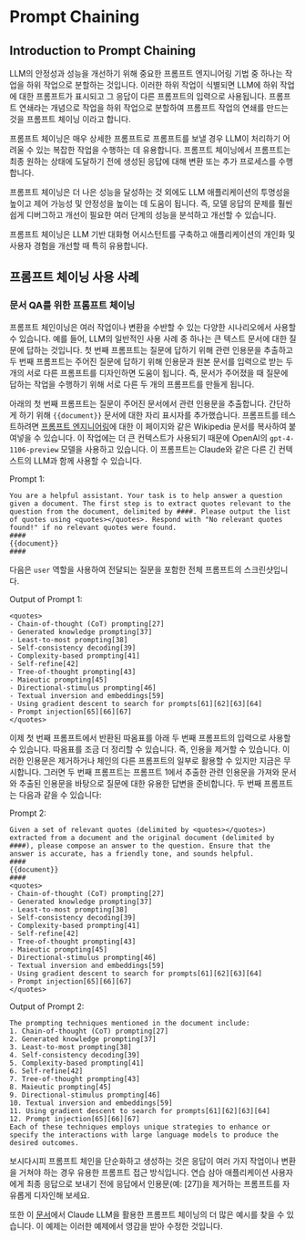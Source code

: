 # Prompt Chaining


## Introduction to Prompt Chaining

LLM의 안정성과 성능을 개선하기 위해 중요한 프롬프트 엔지니어링 기법 중 하나는 작업을 하위 작업으로 분할하는 것입니다. 이러한 하위 작업이 식별되면 LLM에 하위 작업에 대한 프롬프트가 표시되고 그 응답이 다른 프롬프트의 입력으로 사용됩니다. 프롬프트 연쇄라는 개념으로 작업을 하위 작업으로 분할하여 프롬프트 작업의 연쇄를 만드는 것을 프롬프트 체이닝 이라고 합니다.

프롬프트 체이닝은 매우 상세한 프롬프트로 프롬프트를 보낼 경우 LLM이 처리하기 어려울 수 있는 복잡한 작업을 수행하는 데 유용합니다. 프롬프트 체이닝에서 프롬프트는 최종 원하는 상태에 도달하기 전에 생성된 응답에 대해 변환 또는 추가 프로세스를 수행합니다. 

프롬프트 체이닝은 더 나은 성능을 달성하는 것 외에도 LLM 애플리케이션의 투명성을 높이고 제어 가능성 및 안정성을 높이는 데 도움이 됩니다. 즉, 모델 응답의 문제를 훨씬 쉽게 디버그하고 개선이 필요한 여러 단계의 성능을 분석하고 개선할 수 있습니다.

프롬프트 체이닝은 LLM 기반 대화형 어시스턴트를 구축하고 애플리케이션의 개인화 및 사용자 경험을 개선할 때 특히 유용합니다. 

## 프롬프트 체이닝 사용 사례

### 문서 QA를 위한 프롬프트 체이닝

프롬프트 체인이닝은 여러 작업이나 변환을 수반할 수 있는 다양한 시나리오에서 사용할 수 있습니다. 예를 들어, LLM의 일반적인 사용 사례 중 하나는 큰 텍스트 문서에 대한 질문에 답하는 것입니다. 첫 번째 프롬프트는 질문에 답하기 위해 관련 인용문을 추출하고 두 번째 프롬프트는 주어진 질문에 답하기 위해 인용문과 원본 문서를 입력으로 받는 두 개의 서로 다른 프롬프트를 디자인하면 도움이 됩니다. 즉, 문서가 주어졌을 때 질문에 답하는 작업을 수행하기 위해 서로 다른 두 개의 프롬프트를 만들게 됩니다.

아래의 첫 번째 프롬프트는 질문이 주어진 문서에서 관련 인용문을 추출합니다. 간단하게 하기 위해 `{{document}}` 문서에 대한 자리 표시자를 추가했습니다. 프롬프트를 테스트하려면 [프롬프트 엔지니어링](https://en.wikipedia.org/wiki/Prompt_engineering)에 대한 이 페이지와 같은 Wikipedia 문서를 복사하여 붙여넣을 수 있습니다. 이 작업에는 더 큰 컨텍스트가 사용되기 때문에 OpenAI의 `gpt-4-1106-preview` 모델을 사용하고 있습니다. 이 프롬프트는 Claude와 같은 다른 긴 컨텍스트의 LLM과 함께 사용할 수 있습니다. 

Prompt 1: 
```
You are a helpful assistant. Your task is to help answer a question given a document. The first step is to extract quotes relevant to the question from the document, delimited by ####. Please output the list of quotes using <quotes></quotes>. Respond with "No relevant quotes found!" if no relevant quotes were found.
####
{{document}}
####
```

다음은 `user` 역할을 사용하여 전달되는 질문을 포함한 전체 프롬프트의 스크린샷입니다.

<Screenshot src={PC1} alt="Prompt Chaining Part 1" />

Output of Prompt 1:
```
<quotes>
- Chain-of-thought (CoT) prompting[27]
- Generated knowledge prompting[37]
- Least-to-most prompting[38]
- Self-consistency decoding[39]
- Complexity-based prompting[41]
- Self-refine[42]
- Tree-of-thought prompting[43]
- Maieutic prompting[45]
- Directional-stimulus prompting[46]
- Textual inversion and embeddings[59]
- Using gradient descent to search for prompts[61][62][63][64]
- Prompt injection[65][66][67]
</quotes>
```

이제 첫 번째 프롬프트에서 반환된 따옴표를 아래 두 번째 프롬프트의 입력으로 사용할 수 있습니다. 따옴표를 조금 더 정리할 수 있습니다. 즉, 인용을 제거할 수 있습니다. 이러한 인용문은 제거하거나 체인의 다른 프롬프트의 일부로 활용할 수 있지만 지금은 무시합니다. 그러면 두 번째 프롬프트는 프롬프트 1에서 추출한 관련 인용문을 가져와 문서와 추출된 인용문을 바탕으로 질문에 대한 유용한 답변을 준비합니다. 두 번째 프롬프트는 다음과 같을 수 있습니다:

Prompt 2:
```
Given a set of relevant quotes (delimited by <quotes></quotes>) extracted from a document and the original document (delimited by ####), please compose an answer to the question. Ensure that the answer is accurate, has a friendly tone, and sounds helpful.
####
{{document}}
####
<quotes>
- Chain-of-thought (CoT) prompting[27]
- Generated knowledge prompting[37]
- Least-to-most prompting[38]
- Self-consistency decoding[39]
- Complexity-based prompting[41]
- Self-refine[42]
- Tree-of-thought prompting[43]
- Maieutic prompting[45]
- Directional-stimulus prompting[46]
- Textual inversion and embeddings[59]
- Using gradient descent to search for prompts[61][62][63][64]
- Prompt injection[65][66][67]
</quotes>
```

Output of Prompt 2:

```
The prompting techniques mentioned in the document include:
1. Chain-of-thought (CoT) prompting[27]
2. Generated knowledge prompting[37]
3. Least-to-most prompting[38]
4. Self-consistency decoding[39]
5. Complexity-based prompting[41]
6. Self-refine[42]
7. Tree-of-thought prompting[43]
8. Maieutic prompting[45]
9. Directional-stimulus prompting[46]
10. Textual inversion and embeddings[59]
11. Using gradient descent to search for prompts[61][62][63][64]
12. Prompt injection[65][66][67]
Each of these techniques employs unique strategies to enhance or specify the interactions with large language models to produce the desired outcomes.
```

보시다시피 프롬프트 체인을 단순화하고 생성하는 것은 응답이 여러 가지 작업이나 변환을 거쳐야 하는 경우 유용한 프롬프트 접근 방식입니다. 연습 삼아 애플리케이션 사용자에게 최종 응답으로 보내기 전에 응답에서 인용문(예: [27])을 제거하는 프롬프트를 자유롭게 디자인해 보세요.

또한 이 [문서](https://docs.anthropic.com/claude/docs/prompt-chaining)에서 Claude LLM을 활용한 프롬프트 체이닝의 더 많은 예시를 찾을 수 있습니다. 이 예제는 이러한 예제에서 영감을 받아 수정한 것입니다.
